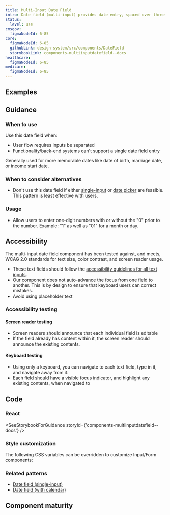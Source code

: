 ```yaml
---
title: Multi-Input Date Field
intro: Date field (multi-input) provides date entry, spaced over three separate inputs for month, day, and year.
status:
  level: use
cmsgov:
  figmaNodeId: 6-85
core:
  figmaNodeId: 6-85
  githubLink: design-system/src/components/DateField
  storybookLink: components-multiinputdatefield--docs
healthcare:
  figmaNodeId: 6-85
medicare:
  figmaNodeId: 6-85
---
```


## Examples

<StorybookExample
  componentName="multiInputDateField"
  storyId="components-multiinputdatefield--default"
/>

## Guidance

### When to use

Use this date field when:

- User flow requires inputs be separated
- Functionality/back-end systems can't support a single date field entry

Generally used for more memorable dates like date of birth, marriage date, or income start date.

### When to consider alternatives

- Don't use this date field if either [single-input](/components/single-input-date-field/) or [date picker](/components/date-picker/) are feasible. This pattern is least effective with users.

### Usage

- Allow users to enter one-digit numbers with or without the "0" prior to the number. Example: "1" as well as "01" for a month or day.

## Accessibility

The multi-input date field component has been tested against, and meets, WCAG 2.0 standards for text size, color contrast, and screen reader usage.

- These text fields should follow the [accessibility guidelines for all text inputs](/components/text-field/text-field/#guidance).
- Our component does not auto-advance the focus from one field to another. This is by design to ensure that keyboard users can correct mistakes.
- Avoid using placeholder text

### Accessibility testing

#### Screen reader testing

- Screen readers should announce that each individual field is editable
- If the field already has content within it, the screen reader should announce the existing contents.

#### Keyboard testing

- Using only a keyboard, you can navigate to each text field, type in it, and navigate away from it.
- Each field should have a visible focus indicator, and highlight any existing contents, when navigated to

## Code

### React

<SeeStorybookForGuidance storyId={'components-multiinputdatefield--docs'} />

### Style customization

The following CSS variables can be overridden to customize Input/Form components:

<ComponentThemeOptions componentname="text-input" />

### Related patterns

- [Date field (single-input)](/components/date-field/single-input-date-field/)
- [Date field (with calendar)](/components/date-field/date-picker/)

## Component maturity

<MaturityChecklist
  a11yStandards={true}
  color={true}
  forcedColors={true}
  screenReaders={true}
  keyboardNavigable={true}
  storybook={true}
  responsive={true}
  spanish={true}
  completeUiKit={false}
  responsiveUiKit={false}
  tokensInCode={true}
  tokensInSketch={true}
/>

